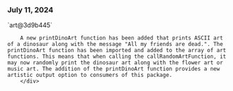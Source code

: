 ### July 11, 2024

<div style={{ display: "table", width: "auto" }}>

  <div style={{ display: "table-row", width: "auto" }}>
      <Snippet file="chips/wrappers.mdx" />
        <div style={{ float: "left", display: "table-column", paddingLeft: "30px", width: "calc(80% - 30px)" }}>
        `art@3d9b445`

        A new printDinoArt function has been added that prints ASCII art of a dinosaur along with the message "All my friends are dead.". The printDinoArt function has been imported and added to the array of art functions. This means that when calling the callRandomArtFunction, it may now randomly print the dinosaur art along with the flower art or music art. The addition of the printDinoArt function provides a new artistic output option to consumers of this package.
        </div>
  </div>

</div>
